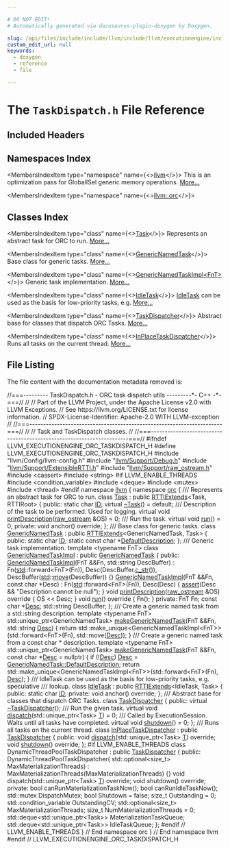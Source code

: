 ```yaml
---

# DO NOT EDIT!
# Automatically generated via docusaurus-plugin-doxygen by Doxygen.

slug: /api/files/include/include/llvm/include/llvm/executionengine/include/llvm/executionengine/orc/taskdispatch-h
custom_edit_url: null
keywords:
  - doxygen
  - reference
  - file

---
```





# The `TaskDispatch.h` File Reference

<DoxygenPage pluginConfig={pluginConfig}>



## Included Headers

<IncludesList>
<IncludesListItem
  filePath="llvm/Config/llvm-config.h"
  permalink=""
  isLocal="true" />
<IncludesListItem
  filePath="llvm/Support/Debug.h"
  permalink="/docs/api/files/include/include/llvm/include/llvm/support/debug-h"
  isLocal="true" />
<IncludesListItem
  filePath="llvm/Support/ExtensibleRTTI.h"
  permalink="/docs/api/files/include/include/llvm/include/llvm/support/extensiblertti-h"
  isLocal="true" />
<IncludesListItem
  filePath="llvm/Support/raw_ostream.h"
  permalink="/docs/api/files/include/include/llvm/include/llvm/support/raw-ostream-h"
  isLocal="true" />
<IncludesListItem
  filePath="cassert"
  permalink=""
  isLocal="false" />
<IncludesListItem
  filePath="string"
  permalink=""
  isLocal="false" />
</IncludesList>

## Namespaces Index

<MembersIndex>

<MembersIndexItem
  type="namespace"
  name={<><a href="/docs/api/namespaces/llvm">llvm</a></>}>
This is an optimization pass for GlobalISel generic memory operations. <a href="/docs/api/namespaces/llvm/#details">More...</a>
</MembersIndexItem>

<MembersIndexItem
  type="namespace"
  name={<><a href="/docs/api/namespaces/llvm/orc">llvm::orc</a></>}>
</MembersIndexItem>

</MembersIndex>

## Classes Index

<MembersIndex>

<MembersIndexItem
  type="class"
  name={<><a href="/docs/api/classes/llvm/orc/task">Task</a></>}>
Represents an abstract task for ORC to run. <a href="/docs/api/classes/llvm/orc/task/#details">More...</a>
</MembersIndexItem>

<MembersIndexItem
  type="class"
  name={<><a href="/docs/api/classes/llvm/orc/genericnamedtask">GenericNamedTask</a></>}>
Base class for generic tasks. <a href="/docs/api/classes/llvm/orc/genericnamedtask/#details">More...</a>
</MembersIndexItem>

<MembersIndexItem
  type="class"
  name={<><a href="/docs/api/classes/llvm/orc/genericnamedtaskimpl">GenericNamedTaskImpl&lt;FnT&gt;</a></>}>
Generic task implementation. <a href="/docs/api/classes/llvm/orc/genericnamedtaskimpl/#details">More...</a>
</MembersIndexItem>

<MembersIndexItem
  type="class"
  name={<><a href="/docs/api/classes/llvm/orc/idletask">IdleTask</a></>}>
<a href="/docs/api/classes/llvm/orc/idletask">IdleTask</a> can be used as the basis for low-priority tasks, e.g. <a href="/docs/api/classes/llvm/orc/idletask/#details">More...</a>
</MembersIndexItem>

<MembersIndexItem
  type="class"
  name={<><a href="/docs/api/classes/llvm/orc/taskdispatcher">TaskDispatcher</a></>}>
Abstract base for classes that dispatch ORC Tasks. <a href="/docs/api/classes/llvm/orc/taskdispatcher/#details">More...</a>
</MembersIndexItem>

<MembersIndexItem
  type="class"
  name={<><a href="/docs/api/classes/llvm/orc/inplacetaskdispatcher">InPlaceTaskDispatcher</a></>}>
Runs all tasks on the current thread. <a href="/docs/api/classes/llvm/orc/inplacetaskdispatcher/#details">More...</a>
</MembersIndexItem>

</MembersIndex>


## File Listing

The file content with the documentation metadata removed is:

<ProgramListing>

<Link id="l00001" /><CodeLine lineNumber="1"><Highlight kind="comment">//===--------- TaskDispatch.h - ORC task dispatch utils ---------&#42;- C++ -&#42;-===//</Highlight><Highlight kind="normal"></Highlight></CodeLine>
<Link id="l00002" /><CodeLine lineNumber="2"><Highlight kind="normal"></Highlight><Highlight kind="comment">//</Highlight><Highlight kind="normal"></Highlight></CodeLine>
<Link id="l00003" /><CodeLine lineNumber="3"><Highlight kind="normal"></Highlight><Highlight kind="comment">// Part of the LLVM Project, under the Apache License v2.0 with LLVM Exceptions.</Highlight><Highlight kind="normal"></Highlight></CodeLine>
<Link id="l00004" /><CodeLine lineNumber="4"><Highlight kind="normal"></Highlight><Highlight kind="comment">// See https://llvm.org/LICENSE.txt for license information.</Highlight><Highlight kind="normal"></Highlight></CodeLine>
<Link id="l00005" /><CodeLine lineNumber="5"><Highlight kind="normal"></Highlight><Highlight kind="comment">// SPDX-License-Identifier: Apache-2.0 WITH LLVM-exception</Highlight><Highlight kind="normal"></Highlight></CodeLine>
<Link id="l00006" /><CodeLine lineNumber="6"><Highlight kind="normal"></Highlight><Highlight kind="comment">//</Highlight><Highlight kind="normal"></Highlight></CodeLine>
<Link id="l00007" /><CodeLine lineNumber="7"><Highlight kind="normal"></Highlight><Highlight kind="comment">//===----------------------------------------------------------------------===//</Highlight><Highlight kind="normal"></Highlight></CodeLine>
<Link id="l00008" /><CodeLine lineNumber="8"><Highlight kind="normal"></Highlight><Highlight kind="comment">//</Highlight><Highlight kind="normal"></Highlight></CodeLine>
<Link id="l00009" /><CodeLine lineNumber="9"><Highlight kind="normal"></Highlight><Highlight kind="comment">// Task and TaskDispatch classes.</Highlight><Highlight kind="normal"></Highlight></CodeLine>
<Link id="l00010" /><CodeLine lineNumber="10"><Highlight kind="normal"></Highlight><Highlight kind="comment">//</Highlight><Highlight kind="normal"></Highlight></CodeLine>
<Link id="l00011" /><CodeLine lineNumber="11"><Highlight kind="normal"></Highlight><Highlight kind="comment">//===----------------------------------------------------------------------===//</Highlight><Highlight kind="normal"></Highlight></CodeLine>
<Link id="l00012" /><CodeLine lineNumber="12"><Highlight kind="normal"></Highlight></CodeLine>
<Link id="l00013" /><CodeLine lineNumber="13"><Highlight kind="normal"></Highlight><Highlight kind="preprocessor">#ifndef LLVM&#95;EXECUTIONENGINE&#95;ORC&#95;TASKDISPATCH&#95;H</Highlight><Highlight kind="normal"></Highlight></CodeLine>
<Link id="l00014" /><CodeLine lineNumber="14"><Highlight kind="normal"></Highlight><Highlight kind="preprocessor">#define LLVM&#95;EXECUTIONENGINE&#95;ORC&#95;TASKDISPATCH&#95;H</Highlight><Highlight kind="normal"></Highlight></CodeLine>
<Link id="l00015" /><CodeLine lineNumber="15"><Highlight kind="normal"></Highlight></CodeLine>
<Link id="l00016" /><CodeLine lineNumber="16"><Highlight kind="normal"></Highlight><Highlight kind="preprocessor">#include &quot;llvm/Config/llvm-config.h&quot;</Highlight><Highlight kind="normal"></Highlight></CodeLine>
<Link id="l00017" /><CodeLine lineNumber="17"><Highlight kind="normal"></Highlight><Highlight kind="preprocessor">#include &quot;<a href="/docs/api/files/include/include/llvm/include/llvm/support/debug-h">llvm/Support/Debug.h</a>&quot;</Highlight><Highlight kind="normal"></Highlight></CodeLine>
<Link id="l00018" /><CodeLine lineNumber="18"><Highlight kind="normal"></Highlight><Highlight kind="preprocessor">#include &quot;<a href="/docs/api/files/include/include/llvm/include/llvm/support/extensiblertti-h">llvm/Support/ExtensibleRTTI.h</a>&quot;</Highlight><Highlight kind="normal"></Highlight></CodeLine>
<Link id="l00019" /><CodeLine lineNumber="19"><Highlight kind="normal"></Highlight><Highlight kind="preprocessor">#include &quot;<a href="/docs/api/files/include/include/llvm/include/llvm/support/raw-ostream-h">llvm/Support/raw&#95;ostream.h</a>&quot;</Highlight><Highlight kind="normal"></Highlight></CodeLine>
<Link id="l00020" /><CodeLine lineNumber="20"><Highlight kind="normal"></Highlight></CodeLine>
<Link id="l00021" /><CodeLine lineNumber="21"><Highlight kind="normal"></Highlight><Highlight kind="preprocessor">#include &lt;cassert&gt;</Highlight><Highlight kind="normal"></Highlight></CodeLine>
<Link id="l00022" /><CodeLine lineNumber="22"><Highlight kind="normal"></Highlight><Highlight kind="preprocessor">#include &lt;string&gt;</Highlight><Highlight kind="normal"></Highlight></CodeLine>
<Link id="l00023" /><CodeLine lineNumber="23"><Highlight kind="normal"></Highlight></CodeLine>
<Link id="l00024" /><CodeLine lineNumber="24"><Highlight kind="normal"></Highlight><Highlight kind="preprocessor">#if LLVM&#95;ENABLE&#95;THREADS</Highlight><Highlight kind="normal"></Highlight></CodeLine>
<Link id="l00025" /><CodeLine lineNumber="25"><Highlight kind="normal"></Highlight><Highlight kind="preprocessor">#include &lt;condition&#95;variable&gt;</Highlight><Highlight kind="normal"></Highlight></CodeLine>
<Link id="l00026" /><CodeLine lineNumber="26"><Highlight kind="normal"></Highlight><Highlight kind="preprocessor">#include &lt;deque&gt;</Highlight><Highlight kind="normal"></Highlight></CodeLine>
<Link id="l00027" /><CodeLine lineNumber="27"><Highlight kind="normal"></Highlight><Highlight kind="preprocessor">#include &lt;mutex&gt;</Highlight><Highlight kind="normal"></Highlight></CodeLine>
<Link id="l00028" /><CodeLine lineNumber="28"><Highlight kind="normal"></Highlight><Highlight kind="preprocessor">#include &lt;thread&gt;</Highlight><Highlight kind="normal"></Highlight></CodeLine>
<Link id="l00029" /><CodeLine lineNumber="29"><Highlight kind="normal"></Highlight><Highlight kind="preprocessor">#endif</Highlight><Highlight kind="normal"></Highlight></CodeLine>
<Link id="l00030" /><CodeLine lineNumber="30"><Highlight kind="normal"></Highlight></CodeLine>
<Link id="l00031" /><CodeLine lineNumber="31"><Highlight kind="normal"></Highlight><Highlight kind="keyword">namespace </Highlight><Highlight kind="normal"><a href="/docs/api/namespaces/llvm">llvm</a> &#123;</Highlight></CodeLine>
<Link id="l00032" /><CodeLine lineNumber="32"><Highlight kind="normal"></Highlight><Highlight kind="keyword">namespace </Highlight><Highlight kind="normal"><a href="/docs/api/namespaces/llvm/orc">orc</a> &#123;</Highlight></CodeLine>
<Link id="l00033" /><CodeLine lineNumber="33"><Highlight kind="normal"></Highlight><Highlight kind="comment"></Highlight></CodeLine>
<Link id="l00034" /><CodeLine lineNumber="34"><Highlight kind="comment">/// Represents an abstract task for ORC to run.</Highlight><Highlight kind="normal"></Highlight></CodeLine>
<Link id="l00035" /><CodeLine lineNumber="35" lineLink="/docs/api/classes/llvm/orc/task"><Highlight kind="normal"></Highlight><Highlight kind="keyword">class </Highlight><Highlight kind="normal"><a href="/docs/api/classes/llvm/orc/task">Task</a> : </Highlight><Highlight kind="keyword">public</Highlight><Highlight kind="normal"> <a href="/docs/api/classes/llvm/rttiextends">RTTIExtends</a>&lt;Task, RTTIRoot&gt; &#123;</Highlight></CodeLine>
<Link id="l00036" /><CodeLine lineNumber="36"><Highlight kind="normal"></Highlight><Highlight kind="keyword">public</Highlight><Highlight kind="normal">:</Highlight></CodeLine>
<Link id="l00037" /><CodeLine lineNumber="37" lineLink="/docs/api/classes/llvm/orc/task/#a900d5ac7f82f0b32c9405ae4601c7ef8"><Highlight kind="normal">  </Highlight><Highlight kind="keyword">static</Highlight><Highlight kind="normal"> </Highlight><Highlight kind="keywordtype">char</Highlight><Highlight kind="normal"> <a href="/docs/api/classes/llvm/orc/task/#a900d5ac7f82f0b32c9405ae4601c7ef8">ID</a>;</Highlight></CodeLine>
<Link id="l00038" /><CodeLine lineNumber="38"><Highlight kind="normal"></Highlight></CodeLine>
<Link id="l00039" /><CodeLine lineNumber="39" lineLink="/docs/api/classes/llvm/orc/task/#a00f634299a7414b9b94909ad8e7be0e3"><Highlight kind="normal">  </Highlight><Highlight kind="keyword">virtual</Highlight><Highlight kind="normal"> <a href="/docs/api/classes/llvm/orc/task/#a00f634299a7414b9b94909ad8e7be0e3">~Task</a>() = </Highlight><Highlight kind="keywordflow">default</Highlight><Highlight kind="normal">;</Highlight></CodeLine>
<Link id="l00040" /><CodeLine lineNumber="40"><Highlight kind="normal"></Highlight><Highlight kind="comment"></Highlight></CodeLine>
<Link id="l00041" /><CodeLine lineNumber="41"><Highlight kind="comment">  /// Description of the task to be performed. Used for logging.</Highlight><Highlight kind="normal"></Highlight></CodeLine>
<Link id="l00042" /><CodeLine lineNumber="42" lineLink="/docs/api/classes/llvm/orc/task/#ad7edba908d32b74fff3fca8da4accadd"><Highlight kind="normal">  </Highlight><Highlight kind="keyword">virtual</Highlight><Highlight kind="normal"> </Highlight><Highlight kind="keywordtype">void</Highlight><Highlight kind="normal"> <a href="/docs/api/classes/llvm/orc/task/#ad7edba908d32b74fff3fca8da4accadd">printDescription</a>(<a href="/docs/api/classes/llvm/raw-ostream">raw&#95;ostream</a> &amp;OS) = 0;</Highlight></CodeLine>
<Link id="l00043" /><CodeLine lineNumber="43"><Highlight kind="normal"></Highlight><Highlight kind="comment"></Highlight></CodeLine>
<Link id="l00044" /><CodeLine lineNumber="44"><Highlight kind="comment">  /// Run the task.</Highlight><Highlight kind="normal"></Highlight></CodeLine>
<Link id="l00045" /><CodeLine lineNumber="45" lineLink="/docs/api/classes/llvm/orc/task/#acbe59f8bc89ec78505103ee58f2a9c88"><Highlight kind="normal">  </Highlight><Highlight kind="keyword">virtual</Highlight><Highlight kind="normal"> </Highlight><Highlight kind="keywordtype">void</Highlight><Highlight kind="normal"> <a href="/docs/api/classes/llvm/orc/task/#acbe59f8bc89ec78505103ee58f2a9c88">run</a>() = 0;</Highlight></CodeLine>
<Link id="l00046" /><CodeLine lineNumber="46"><Highlight kind="normal"></Highlight></CodeLine>
<Link id="l00047" /><CodeLine lineNumber="47"><Highlight kind="normal"></Highlight><Highlight kind="keyword">private</Highlight><Highlight kind="normal">:</Highlight></CodeLine>
<Link id="l00048" /><CodeLine lineNumber="48"><Highlight kind="normal">  </Highlight><Highlight kind="keywordtype">void</Highlight><Highlight kind="normal"> anchor() </Highlight><Highlight kind="keyword">override</Highlight><Highlight kind="normal">;</Highlight></CodeLine>
<Link id="l00049" /><CodeLine lineNumber="49"><Highlight kind="normal">&#125;;</Highlight></CodeLine>
<Link id="l00050" /><CodeLine lineNumber="50"><Highlight kind="normal"></Highlight><Highlight kind="comment"></Highlight></CodeLine>
<Link id="l00051" /><CodeLine lineNumber="51"><Highlight kind="comment">/// Base class for generic tasks.</Highlight><Highlight kind="normal"></Highlight></CodeLine>
<Link id="l00052" /><CodeLine lineNumber="52" lineLink="/docs/api/classes/llvm/orc/genericnamedtask"><Highlight kind="normal"></Highlight><Highlight kind="keyword">class </Highlight><Highlight kind="normal"><a href="/docs/api/classes/llvm/orc/genericnamedtask">GenericNamedTask</a> : </Highlight><Highlight kind="keyword">public</Highlight><Highlight kind="normal"> <a href="/docs/api/classes/llvm/rttiextends">RTTIExtends</a>&lt;GenericNamedTask, Task&gt; &#123;</Highlight></CodeLine>
<Link id="l00053" /><CodeLine lineNumber="53"><Highlight kind="normal"></Highlight><Highlight kind="keyword">public</Highlight><Highlight kind="normal">:</Highlight></CodeLine>
<Link id="l00054" /><CodeLine lineNumber="54" lineLink="/docs/api/classes/llvm/orc/genericnamedtask/#a773520b4532338c746e7fc32d94adc79"><Highlight kind="normal">  </Highlight><Highlight kind="keyword">static</Highlight><Highlight kind="normal"> </Highlight><Highlight kind="keywordtype">char</Highlight><Highlight kind="normal"> <a href="/docs/api/classes/llvm/orc/genericnamedtask/#a773520b4532338c746e7fc32d94adc79">ID</a>;</Highlight></CodeLine>
<Link id="l00055" /><CodeLine lineNumber="55" lineLink="/docs/api/classes/llvm/orc/genericnamedtask/#a925e0767690b11e0967016817efd7fee"><Highlight kind="normal">  </Highlight><Highlight kind="keyword">static</Highlight><Highlight kind="normal"> </Highlight><Highlight kind="keyword">const</Highlight><Highlight kind="normal"> </Highlight><Highlight kind="keywordtype">char</Highlight><Highlight kind="normal"> &#42;<a href="/docs/api/classes/llvm/orc/genericnamedtask/#a925e0767690b11e0967016817efd7fee">DefaultDescription</a>;</Highlight></CodeLine>
<Link id="l00056" /><CodeLine lineNumber="56"><Highlight kind="normal">&#125;;</Highlight></CodeLine>
<Link id="l00057" /><CodeLine lineNumber="57"><Highlight kind="normal"></Highlight><Highlight kind="comment"></Highlight></CodeLine>
<Link id="l00058" /><CodeLine lineNumber="58"><Highlight kind="comment">/// Generic task implementation.</Highlight><Highlight kind="normal"></Highlight></CodeLine>
<Link id="l00059" /><CodeLine lineNumber="59" lineLink="/docs/api/classes/llvm/orc/genericnamedtaskimpl"><Highlight kind="normal"></Highlight><Highlight kind="keyword">template</Highlight><Highlight kind="normal"> &lt;</Highlight><Highlight kind="keyword">typename</Highlight><Highlight kind="normal"> FnT&gt; </Highlight><Highlight kind="keyword">class </Highlight><Highlight kind="normal"><a href="/docs/api/classes/llvm/orc/genericnamedtaskimpl/#aa182e08013fad60efee652111d2ad12c">GenericNamedTaskImpl</a> : </Highlight><Highlight kind="keyword">public</Highlight><Highlight kind="normal"> <a href="/docs/api/classes/llvm/orc/genericnamedtask">GenericNamedTask</a> &#123;</Highlight></CodeLine>
<Link id="l00060" /><CodeLine lineNumber="60"><Highlight kind="normal"></Highlight><Highlight kind="keyword">public</Highlight><Highlight kind="normal">:</Highlight></CodeLine>
<Link id="l00061" /><CodeLine lineNumber="61" lineLink="/docs/api/classes/llvm/orc/genericnamedtaskimpl/#aa182e08013fad60efee652111d2ad12c"><Highlight kind="normal">  <a href="/docs/api/classes/llvm/orc/genericnamedtaskimpl/#aa182e08013fad60efee652111d2ad12c">GenericNamedTaskImpl</a>(FnT &amp;&amp;Fn, std::string DescBuffer)</Highlight></CodeLine>
<Link id="l00062" /><CodeLine lineNumber="62"><Highlight kind="normal">      : Fn(<a href="/docs/api/namespaces/std">std</a>::forward&lt;FnT&gt;(Fn)), Desc(DescBuffer.<a href="/docs/api/namespaces/llvm/#a2e3d3da964f7eb14ef2eabf0c4a08ba5">c&#95;str</a>()),</Highlight></CodeLine>
<Link id="l00063" /><CodeLine lineNumber="63"><Highlight kind="normal">        DescBuffer(<a href="/docs/api/namespaces/std">std</a>::<a href="/docs/api/namespaces/llvm/#abfc9c7ecf70f66901e439f7c04ef3dbb">move</a>(DescBuffer)) &#123;&#125;</Highlight></CodeLine>
<Link id="l00064" /><CodeLine lineNumber="64" lineLink="/docs/api/classes/llvm/orc/genericnamedtaskimpl/#a5a09253e61857edce96dca30ab21789e"><Highlight kind="normal">  <a href="/docs/api/classes/llvm/orc/genericnamedtaskimpl/#a5a09253e61857edce96dca30ab21789e">GenericNamedTaskImpl</a>(FnT &amp;&amp;Fn, </Highlight><Highlight kind="keyword">const</Highlight><Highlight kind="normal"> </Highlight><Highlight kind="keywordtype">char</Highlight><Highlight kind="normal"> &#42;Desc)</Highlight></CodeLine>
<Link id="l00065" /><CodeLine lineNumber="65"><Highlight kind="normal">      : Fn(<a href="/docs/api/namespaces/std">std</a>::forward&lt;FnT&gt;(Fn)), Desc(Desc) &#123;</Highlight></CodeLine>
<Link id="l00066" /><CodeLine lineNumber="66"><Highlight kind="normal">    <a href="/docs/api/files/lib/lib/target/lib/target/amdgpu/silowercontrolflow-cpp/#a4868c5d81c5ccc98c47aeab6244346a0">assert</a>(Desc &amp;&amp; </Highlight><Highlight kind="stringliteral">&quot;Description cannot be null&quot;</Highlight><Highlight kind="normal">);</Highlight></CodeLine>
<Link id="l00067" /><CodeLine lineNumber="67"><Highlight kind="normal">  &#125;</Highlight></CodeLine>
<Link id="l00068" /><CodeLine lineNumber="68" lineLink="/docs/api/classes/llvm/orc/genericnamedtaskimpl/#ad15c1f16bf6da3c6104804fce027bb57"><Highlight kind="normal">  </Highlight><Highlight kind="keywordtype">void</Highlight><Highlight kind="normal"> <a href="/docs/api/classes/llvm/orc/genericnamedtaskimpl/#ad15c1f16bf6da3c6104804fce027bb57">printDescription</a>(<a href="/docs/api/classes/llvm/raw-ostream">raw&#95;ostream</a> &amp;OS)</Highlight><Highlight kind="keyword"> override </Highlight><Highlight kind="normal">&#123; OS &lt;&lt; Desc; &#125;</Highlight></CodeLine>
<Link id="l00069" /><CodeLine lineNumber="69" lineLink="/docs/api/classes/llvm/orc/genericnamedtaskimpl/#a9f2ed5de2de6f7efee004405764caff5"><Highlight kind="normal">  </Highlight><Highlight kind="keywordtype">void</Highlight><Highlight kind="normal"> <a href="/docs/api/classes/llvm/orc/genericnamedtaskimpl/#a9f2ed5de2de6f7efee004405764caff5">run</a>()</Highlight><Highlight kind="keyword"> override </Highlight><Highlight kind="normal">&#123; Fn(); &#125;</Highlight></CodeLine>
<Link id="l00070" /><CodeLine lineNumber="70"><Highlight kind="normal"></Highlight></CodeLine>
<Link id="l00071" /><CodeLine lineNumber="71"><Highlight kind="normal"></Highlight><Highlight kind="keyword">private</Highlight><Highlight kind="normal">:</Highlight></CodeLine>
<Link id="l00072" /><CodeLine lineNumber="72"><Highlight kind="normal">  FnT Fn;</Highlight></CodeLine>
<Link id="l00073" /><CodeLine lineNumber="73"><Highlight kind="normal">  </Highlight><Highlight kind="keyword">const</Highlight><Highlight kind="normal"> </Highlight><Highlight kind="keywordtype">char</Highlight><Highlight kind="normal"> &#42;<a href="/docs/api/namespaces/llvm/#a4de98a9acffcef5bb4b31862cb8c72ac">Desc</a>;</Highlight></CodeLine>
<Link id="l00074" /><CodeLine lineNumber="74"><Highlight kind="normal">  std::string DescBuffer;</Highlight></CodeLine>
<Link id="l00075" /><CodeLine lineNumber="75"><Highlight kind="normal">&#125;;</Highlight></CodeLine>
<Link id="l00076" /><CodeLine lineNumber="76"><Highlight kind="normal"></Highlight><Highlight kind="comment"></Highlight></CodeLine>
<Link id="l00077" /><CodeLine lineNumber="77"><Highlight kind="comment">/// Create a generic named task from a std::string description.</Highlight><Highlight kind="normal"></Highlight></CodeLine>
<Link id="l00078" /><CodeLine lineNumber="78"><Highlight kind="normal"></Highlight><Highlight kind="keyword">template</Highlight><Highlight kind="normal"> &lt;</Highlight><Highlight kind="keyword">typename</Highlight><Highlight kind="normal"> FnT&gt;</Highlight></CodeLine>
<Link id="l00079" /><CodeLine lineNumber="79" lineLink="/docs/api/namespaces/llvm/orc/#a4a64da92b7660d6aceacef12dd6dd78e"><Highlight kind="normal">std::unique&#95;ptr&lt;GenericNamedTask&gt; <a href="/docs/api/namespaces/llvm/orc/#a4a64da92b7660d6aceacef12dd6dd78e">makeGenericNamedTask</a>(FnT &amp;&amp;Fn,</Highlight></CodeLine>
<Link id="l00080" /><CodeLine lineNumber="80"><Highlight kind="normal">                                                       std::string <a href="/docs/api/namespaces/llvm/#a4de98a9acffcef5bb4b31862cb8c72ac">Desc</a>) &#123;</Highlight></CodeLine>
<Link id="l00081" /><CodeLine lineNumber="81"><Highlight kind="normal">  </Highlight><Highlight kind="keywordflow">return</Highlight><Highlight kind="normal"> std::make&#95;unique&lt;GenericNamedTaskImpl&lt;FnT&gt;&gt;(std::forward&lt;FnT&gt;(Fn),</Highlight></CodeLine>
<Link id="l00082" /><CodeLine lineNumber="82"><Highlight kind="normal">                                                     std::move(<a href="/docs/api/namespaces/llvm/#a4de98a9acffcef5bb4b31862cb8c72ac">Desc</a>));</Highlight></CodeLine>
<Link id="l00083" /><CodeLine lineNumber="83"><Highlight kind="normal">&#125;</Highlight></CodeLine>
<Link id="l00084" /><CodeLine lineNumber="84"><Highlight kind="normal"></Highlight><Highlight kind="comment"></Highlight></CodeLine>
<Link id="l00085" /><CodeLine lineNumber="85"><Highlight kind="comment">/// Create a generic named task from a const char &#42; description.</Highlight><Highlight kind="normal"></Highlight></CodeLine>
<Link id="l00086" /><CodeLine lineNumber="86"><Highlight kind="normal"></Highlight><Highlight kind="keyword">template</Highlight><Highlight kind="normal"> &lt;</Highlight><Highlight kind="keyword">typename</Highlight><Highlight kind="normal"> FnT&gt;</Highlight></CodeLine>
<Link id="l00087" /><CodeLine lineNumber="87"><Highlight kind="normal">std::unique&#95;ptr&lt;GenericNamedTask&gt;</Highlight></CodeLine>
<Link id="l00088" /><CodeLine lineNumber="88" lineLink="/docs/api/namespaces/llvm/orc/#a1ed1f22d0d74c1432474f4daf8ca75fd"><Highlight kind="normal"><a href="/docs/api/namespaces/llvm/orc/#a4a64da92b7660d6aceacef12dd6dd78e">makeGenericNamedTask</a>(FnT &amp;&amp;Fn, </Highlight><Highlight kind="keyword">const</Highlight><Highlight kind="normal"> </Highlight><Highlight kind="keywordtype">char</Highlight><Highlight kind="normal"> &#42;<a href="/docs/api/namespaces/llvm/#a4de98a9acffcef5bb4b31862cb8c72ac">Desc</a> = </Highlight><Highlight kind="keyword">nullptr</Highlight><Highlight kind="normal">) &#123;</Highlight></CodeLine>
<Link id="l00089" /><CodeLine lineNumber="89"><Highlight kind="normal">  </Highlight><Highlight kind="keywordflow">if</Highlight><Highlight kind="normal"> (!<a href="/docs/api/namespaces/llvm/#a4de98a9acffcef5bb4b31862cb8c72ac">Desc</a>)</Highlight></CodeLine>
<Link id="l00090" /><CodeLine lineNumber="90"><Highlight kind="normal">    <a href="/docs/api/namespaces/llvm/#a4de98a9acffcef5bb4b31862cb8c72ac">Desc</a> = <a href="/docs/api/classes/llvm/orc/genericnamedtask/#a925e0767690b11e0967016817efd7fee">GenericNamedTask::DefaultDescription</a>;</Highlight></CodeLine>
<Link id="l00091" /><CodeLine lineNumber="91"><Highlight kind="normal">  </Highlight><Highlight kind="keywordflow">return</Highlight><Highlight kind="normal"> std::make&#95;unique&lt;GenericNamedTaskImpl&lt;FnT&gt;&gt;(std::forward&lt;FnT&gt;(Fn),</Highlight></CodeLine>
<Link id="l00092" /><CodeLine lineNumber="92"><Highlight kind="normal">                                                     <a href="/docs/api/namespaces/llvm/#a4de98a9acffcef5bb4b31862cb8c72ac">Desc</a>);</Highlight></CodeLine>
<Link id="l00093" /><CodeLine lineNumber="93"><Highlight kind="normal">&#125;</Highlight></CodeLine>
<Link id="l00094" /><CodeLine lineNumber="94"><Highlight kind="normal"></Highlight><Highlight kind="comment"></Highlight></CodeLine>
<Link id="l00095" /><CodeLine lineNumber="95"><Highlight kind="comment">/// IdleTask can be used as the basis for low-priority tasks, e.g. speculative</Highlight></CodeLine>
<Link id="l00096" /><CodeLine lineNumber="96"><Highlight kind="comment">/// lookup.</Highlight><Highlight kind="normal"></Highlight></CodeLine>
<Link id="l00097" /><CodeLine lineNumber="97" lineLink="/docs/api/classes/llvm/orc/idletask"><Highlight kind="normal"></Highlight><Highlight kind="keyword">class </Highlight><Highlight kind="normal"><a href="/docs/api/classes/llvm/orc/idletask">IdleTask</a> : </Highlight><Highlight kind="keyword">public</Highlight><Highlight kind="normal"> <a href="/docs/api/classes/llvm/rttiextends">RTTIExtends</a>&lt;IdleTask, Task&gt; &#123;</Highlight></CodeLine>
<Link id="l00098" /><CodeLine lineNumber="98"><Highlight kind="normal"></Highlight><Highlight kind="keyword">public</Highlight><Highlight kind="normal">:</Highlight></CodeLine>
<Link id="l00099" /><CodeLine lineNumber="99" lineLink="/docs/api/classes/llvm/orc/idletask/#a1625c58ecb76e5177076899e615162ba"><Highlight kind="normal">  </Highlight><Highlight kind="keyword">static</Highlight><Highlight kind="normal"> </Highlight><Highlight kind="keywordtype">char</Highlight><Highlight kind="normal"> <a href="/docs/api/classes/llvm/orc/idletask/#a1625c58ecb76e5177076899e615162ba">ID</a>;</Highlight></CodeLine>
<Link id="l00100" /><CodeLine lineNumber="100"><Highlight kind="normal"></Highlight></CodeLine>
<Link id="l00101" /><CodeLine lineNumber="101"><Highlight kind="normal"></Highlight><Highlight kind="keyword">private</Highlight><Highlight kind="normal">:</Highlight></CodeLine>
<Link id="l00102" /><CodeLine lineNumber="102"><Highlight kind="normal">  </Highlight><Highlight kind="keywordtype">void</Highlight><Highlight kind="normal"> anchor() </Highlight><Highlight kind="keyword">override</Highlight><Highlight kind="normal">;</Highlight></CodeLine>
<Link id="l00103" /><CodeLine lineNumber="103"><Highlight kind="normal">&#125;;</Highlight></CodeLine>
<Link id="l00104" /><CodeLine lineNumber="104"><Highlight kind="normal"></Highlight><Highlight kind="comment"></Highlight></CodeLine>
<Link id="l00105" /><CodeLine lineNumber="105"><Highlight kind="comment">/// Abstract base for classes that dispatch ORC Tasks.</Highlight><Highlight kind="normal"></Highlight></CodeLine>
<Link id="l00106" /><CodeLine lineNumber="106" lineLink="/docs/api/classes/llvm/orc/taskdispatcher"><Highlight kind="normal"></Highlight><Highlight kind="keyword">class </Highlight><Highlight kind="normal"><a href="/docs/api/classes/llvm/orc/taskdispatcher">TaskDispatcher</a> &#123;</Highlight></CodeLine>
<Link id="l00107" /><CodeLine lineNumber="107"><Highlight kind="normal"></Highlight><Highlight kind="keyword">public</Highlight><Highlight kind="normal">:</Highlight></CodeLine>
<Link id="l00108" /><CodeLine lineNumber="108" lineLink="/docs/api/classes/llvm/orc/taskdispatcher/#ac0850473ed3b02cbcfe2b77d4323ecb2"><Highlight kind="normal">  </Highlight><Highlight kind="keyword">virtual</Highlight><Highlight kind="normal"> <a href="/docs/api/classes/llvm/orc/taskdispatcher/#ac0850473ed3b02cbcfe2b77d4323ecb2">~TaskDispatcher</a>();</Highlight></CodeLine>
<Link id="l00109" /><CodeLine lineNumber="109"><Highlight kind="normal"></Highlight><Highlight kind="comment"></Highlight></CodeLine>
<Link id="l00110" /><CodeLine lineNumber="110"><Highlight kind="comment">  /// Run the given task.</Highlight><Highlight kind="normal"></Highlight></CodeLine>
<Link id="l00111" /><CodeLine lineNumber="111" lineLink="/docs/api/classes/llvm/orc/taskdispatcher/#a357272a9ee9a41babe1ba59b9dd063a8"><Highlight kind="normal">  </Highlight><Highlight kind="keyword">virtual</Highlight><Highlight kind="normal"> </Highlight><Highlight kind="keywordtype">void</Highlight><Highlight kind="normal"> <a href="/docs/api/classes/llvm/orc/taskdispatcher/#a357272a9ee9a41babe1ba59b9dd063a8">dispatch</a>(std::unique&#95;ptr&lt;Task&gt; <a href="/docs/api/files/lib/lib/target/lib/target/mips/mips16isellowering-cpp/#a0acb682b8260ab1c60b918599864e2e5">T</a>) = 0;</Highlight></CodeLine>
<Link id="l00112" /><CodeLine lineNumber="112"><Highlight kind="normal"></Highlight><Highlight kind="comment"></Highlight></CodeLine>
<Link id="l00113" /><CodeLine lineNumber="113"><Highlight kind="comment">  /// Called by ExecutionSession. Waits until all tasks have completed.</Highlight><Highlight kind="normal"></Highlight></CodeLine>
<Link id="l00114" /><CodeLine lineNumber="114" lineLink="/docs/api/classes/llvm/orc/taskdispatcher/#a1b459e65fd6c044f4dcd3cf79cc618ac"><Highlight kind="normal">  </Highlight><Highlight kind="keyword">virtual</Highlight><Highlight kind="normal"> </Highlight><Highlight kind="keywordtype">void</Highlight><Highlight kind="normal"> <a href="/docs/api/classes/llvm/orc/taskdispatcher/#a1b459e65fd6c044f4dcd3cf79cc618ac">shutdown</a>() = 0;</Highlight></CodeLine>
<Link id="l00115" /><CodeLine lineNumber="115"><Highlight kind="normal">&#125;;</Highlight></CodeLine>
<Link id="l00116" /><CodeLine lineNumber="116"><Highlight kind="normal"></Highlight><Highlight kind="comment"></Highlight></CodeLine>
<Link id="l00117" /><CodeLine lineNumber="117"><Highlight kind="comment">/// Runs all tasks on the current thread.</Highlight><Highlight kind="normal"></Highlight></CodeLine>
<Link id="l00118" /><CodeLine lineNumber="118" lineLink="/docs/api/classes/llvm/orc/inplacetaskdispatcher"><Highlight kind="normal"></Highlight><Highlight kind="keyword">class </Highlight><Highlight kind="normal"><a href="/docs/api/classes/llvm/orc/inplacetaskdispatcher">InPlaceTaskDispatcher</a> : </Highlight><Highlight kind="keyword">public</Highlight><Highlight kind="normal"> <a href="/docs/api/classes/llvm/orc/taskdispatcher">TaskDispatcher</a> &#123;</Highlight></CodeLine>
<Link id="l00119" /><CodeLine lineNumber="119"><Highlight kind="normal"></Highlight><Highlight kind="keyword">public</Highlight><Highlight kind="normal">:</Highlight></CodeLine>
<Link id="l00120" /><CodeLine lineNumber="120"><Highlight kind="normal">  </Highlight><Highlight kind="keywordtype">void</Highlight><Highlight kind="normal"> <a href="/docs/api/classes/llvm/orc/inplacetaskdispatcher/#a4630c1975600b8c1cbc178d5842ab397">dispatch</a>(std::unique&#95;ptr&lt;Task&gt; <a href="/docs/api/files/lib/lib/target/lib/target/mips/mips16isellowering-cpp/#a0acb682b8260ab1c60b918599864e2e5">T</a>) </Highlight><Highlight kind="keyword">override</Highlight><Highlight kind="normal">;</Highlight></CodeLine>
<Link id="l00121" /><CodeLine lineNumber="121"><Highlight kind="normal">  </Highlight><Highlight kind="keywordtype">void</Highlight><Highlight kind="normal"> <a href="/docs/api/classes/llvm/orc/inplacetaskdispatcher/#a08a14883facf3fa7430c8165f55cd844">shutdown</a>() </Highlight><Highlight kind="keyword">override</Highlight><Highlight kind="normal">;</Highlight></CodeLine>
<Link id="l00122" /><CodeLine lineNumber="122"><Highlight kind="normal">&#125;;</Highlight></CodeLine>
<Link id="l00123" /><CodeLine lineNumber="123"><Highlight kind="normal"></Highlight></CodeLine>
<Link id="l00124" /><CodeLine lineNumber="124"><Highlight kind="normal"></Highlight><Highlight kind="preprocessor">#if LLVM&#95;ENABLE&#95;THREADS</Highlight><Highlight kind="normal"></Highlight></CodeLine>
<Link id="l00125" /><CodeLine lineNumber="125"><Highlight kind="normal"></Highlight></CodeLine>
<Link id="l00126" /><CodeLine lineNumber="126"><Highlight kind="normal"></Highlight><Highlight kind="keyword">class </Highlight><Highlight kind="normal">DynamicThreadPoolTaskDispatcher : </Highlight><Highlight kind="keyword">public</Highlight><Highlight kind="normal"> <a href="/docs/api/classes/llvm/orc/taskdispatcher">TaskDispatcher</a> &#123;</Highlight></CodeLine>
<Link id="l00127" /><CodeLine lineNumber="127"><Highlight kind="normal"></Highlight><Highlight kind="keyword">public</Highlight><Highlight kind="normal">:</Highlight></CodeLine>
<Link id="l00128" /><CodeLine lineNumber="128"><Highlight kind="normal">  DynamicThreadPoolTaskDispatcher(</Highlight></CodeLine>
<Link id="l00129" /><CodeLine lineNumber="129"><Highlight kind="normal">      std::optional&lt;size&#95;t&gt; MaxMaterializationThreads)</Highlight></CodeLine>
<Link id="l00130" /><CodeLine lineNumber="130"><Highlight kind="normal">      : MaxMaterializationThreads(MaxMaterializationThreads) &#123;&#125;</Highlight></CodeLine>
<Link id="l00131" /><CodeLine lineNumber="131"><Highlight kind="normal"></Highlight></CodeLine>
<Link id="l00132" /><CodeLine lineNumber="132"><Highlight kind="normal">  </Highlight><Highlight kind="keywordtype">void</Highlight><Highlight kind="normal"> dispatch(std::unique&#95;ptr&lt;Task&gt; <a href="/docs/api/files/lib/lib/target/lib/target/mips/mips16isellowering-cpp/#a0acb682b8260ab1c60b918599864e2e5">T</a>) </Highlight><Highlight kind="keyword">override</Highlight><Highlight kind="normal">;</Highlight></CodeLine>
<Link id="l00133" /><CodeLine lineNumber="133"><Highlight kind="normal">  </Highlight><Highlight kind="keywordtype">void</Highlight><Highlight kind="normal"> shutdown() </Highlight><Highlight kind="keyword">override</Highlight><Highlight kind="normal">;</Highlight></CodeLine>
<Link id="l00134" /><CodeLine lineNumber="134"><Highlight kind="normal"></Highlight><Highlight kind="keyword">private</Highlight><Highlight kind="normal">:</Highlight></CodeLine>
<Link id="l00135" /><CodeLine lineNumber="135"><Highlight kind="normal">  </Highlight><Highlight kind="keywordtype">bool</Highlight><Highlight kind="normal"> canRunMaterializationTaskNow();</Highlight></CodeLine>
<Link id="l00136" /><CodeLine lineNumber="136"><Highlight kind="normal">  </Highlight><Highlight kind="keywordtype">bool</Highlight><Highlight kind="normal"> canRunIdleTaskNow();</Highlight></CodeLine>
<Link id="l00137" /><CodeLine lineNumber="137"><Highlight kind="normal"></Highlight></CodeLine>
<Link id="l00138" /><CodeLine lineNumber="138"><Highlight kind="normal">  std::mutex DispatchMutex;</Highlight></CodeLine>
<Link id="l00139" /><CodeLine lineNumber="139"><Highlight kind="normal">  </Highlight><Highlight kind="keywordtype">bool</Highlight><Highlight kind="normal"> Shutdown = </Highlight><Highlight kind="keyword">false</Highlight><Highlight kind="normal">;</Highlight></CodeLine>
<Link id="l00140" /><CodeLine lineNumber="140"><Highlight kind="normal">  </Highlight><Highlight kind="keywordtype">size&#95;t</Highlight><Highlight kind="normal"> Outstanding = 0;</Highlight></CodeLine>
<Link id="l00141" /><CodeLine lineNumber="141"><Highlight kind="normal">  std::condition&#95;variable OutstandingCV;</Highlight></CodeLine>
<Link id="l00142" /><CodeLine lineNumber="142"><Highlight kind="normal"></Highlight></CodeLine>
<Link id="l00143" /><CodeLine lineNumber="143"><Highlight kind="normal">  std::optional&lt;size&#95;t&gt; MaxMaterializationThreads;</Highlight></CodeLine>
<Link id="l00144" /><CodeLine lineNumber="144"><Highlight kind="normal">  </Highlight><Highlight kind="keywordtype">size&#95;t</Highlight><Highlight kind="normal"> NumMaterializationThreads = 0;</Highlight></CodeLine>
<Link id="l00145" /><CodeLine lineNumber="145"><Highlight kind="normal">  std::deque&lt;std::unique&#95;ptr&lt;Task&gt;&gt; MaterializationTaskQueue;</Highlight></CodeLine>
<Link id="l00146" /><CodeLine lineNumber="146"><Highlight kind="normal">  std::deque&lt;std::unique&#95;ptr&lt;Task&gt;&gt; IdleTaskQueue;</Highlight></CodeLine>
<Link id="l00147" /><CodeLine lineNumber="147"><Highlight kind="normal">&#125;;</Highlight></CodeLine>
<Link id="l00148" /><CodeLine lineNumber="148"><Highlight kind="normal"></Highlight></CodeLine>
<Link id="l00149" /><CodeLine lineNumber="149"><Highlight kind="normal"></Highlight><Highlight kind="preprocessor">#endif </Highlight><Highlight kind="comment">// LLVM&#95;ENABLE&#95;THREADS</Highlight><Highlight kind="normal"></Highlight></CodeLine>
<Link id="l00150" /><CodeLine lineNumber="150"><Highlight kind="normal"></Highlight></CodeLine>
<Link id="l00151" /><CodeLine lineNumber="151"><Highlight kind="normal">&#125; </Highlight><Highlight kind="comment">// End namespace orc</Highlight><Highlight kind="normal"></Highlight></CodeLine>
<Link id="l00152" /><CodeLine lineNumber="152"><Highlight kind="normal">&#125; </Highlight><Highlight kind="comment">// End namespace llvm</Highlight><Highlight kind="normal"></Highlight></CodeLine>
<Link id="l00153" /><CodeLine lineNumber="153"><Highlight kind="normal"></Highlight></CodeLine>
<Link id="l00154" /><CodeLine lineNumber="154"><Highlight kind="normal"></Highlight><Highlight kind="preprocessor">#endif </Highlight><Highlight kind="comment">// LLVM&#95;EXECUTIONENGINE&#95;ORC&#95;TASKDISPATCH&#95;H</Highlight><Highlight kind="normal"></Highlight></CodeLine>

</ProgramListing>

</DoxygenPage>
